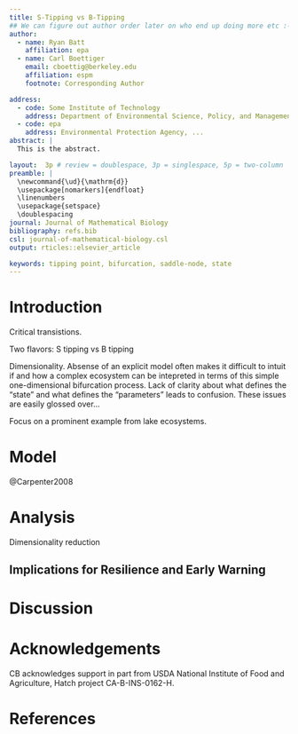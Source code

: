 ```yaml
---
title: S-Tipping vs B-Tipping
## We can figure out author order later on who end up doing more etc :-)
author:
  - name: Ryan Batt
    affiliation: epa
  - name: Carl Boettiger
    email: cboettig@berkeley.edu
    affiliation: espm
    footnote: Corresponding Author

address:
  - code: Some Institute of Technology
    address: Department of Environmental Science, Policy, and Management, University of California, Berkeley, CA 94720
  - code: epa
    address: Environmental Protection Agency, ...
abstract: |
  This is the abstract.

layout:  3p # review = doublespace, 3p = singlespace, 5p = two-column
preamble: |
  \newcommand{\ud}{\mathrm{d}}
  \usepackage[nomarkers]{endfloat}
  \linenumbers
  \usepackage{setspace}
  \doublespacing
journal: Journal of Mathematical Biology
bibliography: refs.bib
csl: journal-of-mathematical-biology.csl
output: rticles::elsevier_article

keywords: tipping point, bifurcation, saddle-node, state
---
```



# Introduction

Critical transistions.

Two flavors: S tipping vs B tipping

Dimensionality.  Absense of an explicit model often makes it difficult to intuit if and how a complex ecosystem can be intepreted in terms of this simple one-dimensional bifurcation process.  Lack of clarity about what defines the "state" and what defines the "parameters" leads to confusion.  These issues are easily glossed over...

Focus on a prominent example from lake ecosystems.


# Model

@Carpenter2008

# Analysis 

Dimensionality reduction


## Implications for Resilience and Early Warning

# Discussion

# Acknowledgements

CB acknowledges support in part from USDA National Institute of Food and Agriculture, Hatch project CA-B-INS-0162-H.


\newpage

# References 



